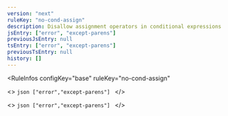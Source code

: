 ```yaml
---
version: "next"
ruleKey: "no-cond-assign"
description: Disallow assignment operators in conditional expressions
jsEntry: ["error", "except-parens"]
previousJsEntry: null
tsEntry: ["error", "except-parens"]
previousTsEntry: null
history: []
---
```


<RuleInfos 
  configKey="base" 
  ruleKey="no-cond-assign" 
>
  <>
    ```json
    ["error","except-parens"]
    ```
  </>

  <>
    ```json
    ["error","except-parens"]
    ```
  </>
</RuleInfos>
